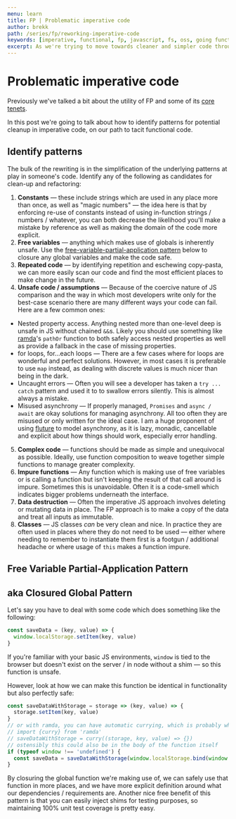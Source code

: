 ```yaml
---
menu: learn
title: FP | Problematic imperative code
author: brekk
path: /series/fp/reworking-imperative-code
keywords: [imperative, functional, fp, javascript, fs, oss, going functional, idiomatic fp, process]
excerpt: As we're trying to move towards cleaner and simpler code through FP, how can we identify code that needs to be cleaned up in transition?
---
```


# Problematic imperative code 

Previously we've talked a bit about the utility of FP and some of its [core tenets].

In this post we're going to talk about how to identify patterns for potential cleanup in imperative code, on our path to tacit functional code.

## Identify patterns

The bulk of the rewriting is in the simplification of the underlying patterns at play in someone's code. Identify any of the following as candidates for clean-up and refactoring:

 1. **Constants** &mdash; these include strings which are used in any place more than once, as well as "magic numbers" &mdash; the idea here is that by enforcing re-use of constants instead of using in-function strings / numbers / whatever, you can both decrease the likelihood you'll make a mistake by reference as well as making the domain of the code more explicit.
 2. **Free variables** &mdash; anything which makes use of globals is inherently unsafe. Use the [free-variable-partial-application pattern](#free-variable-partial-application-pattern) below to closure any global variables and make the code safe.
 3. **Repeated code** &mdash; by identifying repetition and eschewing copy-pasta, we can more easily scan our code and find the most efficient places to make change in the future.
 4. **Unsafe code / assumptions** &mdash; Because of the coercive nature of JS comparison and the way in which most developers write only for the best-case scenario there are many different ways your code can fail. Here are a few common ones:

   - Nested property access. Anything nested more than one-level deep is unsafe in JS without chained `&&`s. Likely you should use something like [ramda](//npmjs.org/package/ramda)'s `pathOr` function to both safely access nested properties as well as provide a fallback in the case of missing properties.
   - for loops, for...each loops &mdash; There are a few cases where for loops are wonderful and perfect solutions. However, in most cases it is preferable to use `map` instead, as dealing with discrete values is much nicer than being in the dark.
   - Uncaught errors &mdash; Often you will see a developer has taken a `try ... catch` pattern and used it to to swallow errors silently. This is almost always a mistake.
   - Misused asynchrony &mdash; If properly managed, `Promises` and `async / await` are okay solutions for managing asynchrony. All too often they are misused or only written for the ideal case. I am a huge proponent of using [fluture](//npmjs.org/package/fluture) to model asynchrony, as it is lazy, monadic, cancellable and explicit about how things should work, especially error handling.
 5. **Complex code** &mdash; functions should be made as simple and unequivocal as possible. Ideally, use function composition to weave together simple functions to manage greater complexity.
 6. **Impure functions** &mdash; Any function which is making use of free variables or is calling a function but isn't keeping the result of that call around is impure. Sometimes this is unavoidable. Often it is a code-smell which indicates bigger problems underneath the interface.
 7. **Data destruction** &mdash; Often the imperative JS approach involves deleting or mutating data in place. The FP approach is to make a copy of the data and treat all inputs as immutable.
 8. **Classes** &mdash; JS classes _can_ be very clean and nice. In practice they are often used in places where they do not need to be used &mdash; either where needing to remember to instantiate them first is a footgun / additional headache or where usage of `this` makes a function impure.

## Free Variable Partial-Application Pattern
## aka Closured Global Pattern 

Let's say you have to deal with some code which does something like the following:

```js
const saveData = (key, value) => {
  window.localStorage.setItem(key, value)
}
```

If you're familiar with your basic JS environments, `window` is tied to the browser but doesn't exist on the server / in node without a shim &mdash; so this function is unsafe.

However, look at how we can make this function be identical in functionality but also perfectly safe:

```js
const saveDataWithStorage = storage => (key, value) => {
  storage.setItem(key, value)
}
// or with ramda, you can have automatic currying, which is probably what you want
// import {curry} from 'ramda'
// saveDataWithStorage = curry((storage, key, value) => {})
// ostensibly this could also be in the body of the function itself
if (typeof window !== 'undefined') {
  const saveData = saveDataWithStorage(window.localStorage.bind(window.localStorage)
}
```

By closuring the global function we're making use of, we can safely use that function in more places, and we have more explicit definition around what our dependencies / requirements are. Another nice free benefit of this pattern is that you can easily inject shims for testing purposes, so maintaining 100% unit test coverage is pretty easy.

[category theory]: //en.wikipedia.org/wiki/Category_Theory
[curried]: /glossary/curry
[deterministic]: /glossary/deterministic
[function composition]: /glossary/composition
[higher-order functions]: /glossary/higher-order-function
[pure functions]: /glossary/pure-function
[referentially transparent]: /glossary/referential-transparency
[the glossary]: /glossary
[side-effects]: /glossary/side-effects
[arity]: /glossary/arity
[core tenets]: /series/fp/core-tenets
